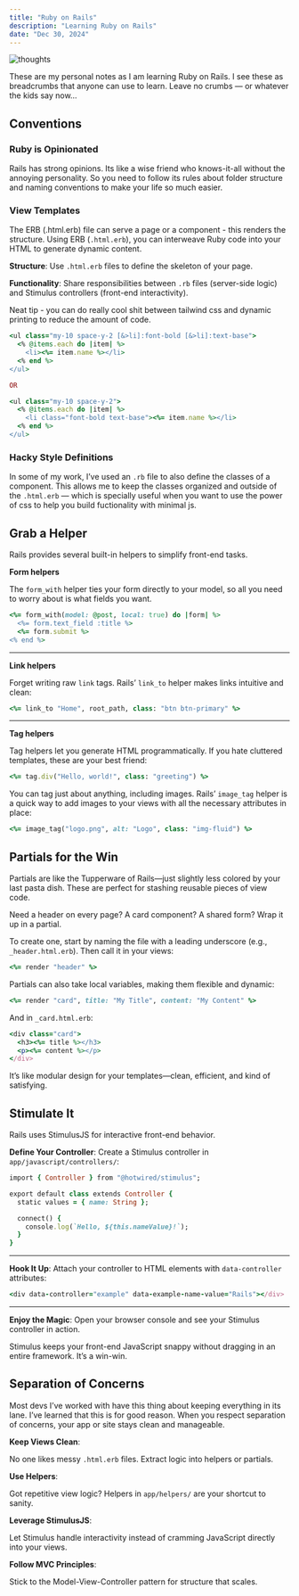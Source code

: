 ```yaml
---
title: "Ruby on Rails"
description: "Learning Ruby on Rails"
date: "Dec 30, 2024"
---
```


<img
  src="https://cdn.midjourney.com/ecc11123-7d71-47e7-8a37-a8dff106bee8/0_1.png"
  alt="thoughts"
  class="w-full rounded-xl border-2 border-white shadow-xl"
/>

These are my personal notes as I am learning Ruby on Rails. I see these as breadcrumbs that anyone can use to learn. Leave no crumbs — or whatever the kids say now…

## Conventions

### Ruby is Opinionated

Rails has strong opinions. Its like a wise friend who knows-it-all without the annoying personality. So you need to follow its rules about folder structure and naming conventions to make your life so much easier. 

### View Templates

The ERB (.html.erb) file can serve a page or a component - this renders the structure. Using ERB (`.html.erb`), you can interweave Ruby code into your HTML to generate dynamic content.

**Structure**: Use `.html.erb` files to define the skeleton of your page.

**Functionality**: Share responsibilities between `.rb` files (server-side logic) and Stimulus controllers (front-end interactivity).

Neat tip - you can do really cool shit between tailwind css and dynamic printing to reduce the amount of code.

```ruby
<ul class="my-10 space-y-2 [&>li]:font-bold [&>li]:text-base">
  <% @items.each do |item| %>
    <li><%= item.name %></li>
  <% end %>
</ul>

OR

<ul class="my-10 space-y-2">
  <% @items.each do |item| %>
    <li class="font-bold text-base"><%= item.name %></li>
  <% end %>
</ul>
```

### Hacky Style Definitions

In some of my work, I’ve used an `.rb` file to also define the classes of a component. This allows me to keep the classes organized and outside of the `.html.erb` — which is specially useful when you want to use the power of css to help you build fuctionality with minimal js.

## Grab a Helper

Rails provides several built-in helpers to simplify front-end tasks. 

**Form helpers**

The `form_with` helper ties your form directly to your model, so all you need to worry about is what fields you want.

```ruby
<%= form_with(model: @post, local: true) do |form| %>
  <%= form.text_field :title %>
  <%= form.submit %>
<% end %>
```

---

**Link helpers**

Forget writing raw `link` tags. Rails’ `link_to` helper makes links intuitive and clean:

```ruby
<%= link_to "Home", root_path, class: "btn btn-primary" %>
```

---

**Tag helpers**

Tag helpers let you generate HTML programmatically. If you hate cluttered templates, these are your best friend:

```ruby
<%= tag.div("Hello, world!", class: "greeting") %>
```

You can tag just about anything, including images. Rails’ `image_tag` helper is a quick way to add images to your views with all the necessary attributes in place:

```ruby
<%= image_tag("logo.png", alt: "Logo", class: "img-fluid") %>
```

## Partials for the Win

Partials are like the Tupperware of Rails—just slightly less colored by your last pasta dish. These are perfect for stashing reusable pieces of view code. 

Need a header on every page? A card component? A shared form? Wrap it up in a partial.

To create one, start by naming the file with a leading underscore (e.g., `_header.html.erb`). Then call it in your views:

```ruby
<%= render "header" %>
```

Partials can also take local variables, making them flexible and dynamic:

```ruby
<%= render "card", title: "My Title", content: "My Content" %>
```

And in `_card.html.erb`:

```ruby
<div class="card">
  <h3><%= title %></h3>
  <p><%= content %></p>
</div>
```

It’s like modular design for your templates—clean, efficient, and kind of satisfying.

## Stimulate It

Rails uses StimulusJS for interactive front-end behavior. 

**Define Your Controller**: Create a Stimulus controller in `app/javascript/controllers/`:

```ruby
import { Controller } from "@hotwired/stimulus";

export default class extends Controller {
  static values = { name: String };

  connect() {
    console.log(`Hello, ${this.nameValue}!`);
  }
}
```

---

**Hook It Up**: Attach your controller to HTML elements with `data-controller` attributes:

```ruby
<div data-controller="example" data-example-name-value="Rails"></div>
```

---

**Enjoy the Magic**: Open your browser console and see your Stimulus controller in action.

Stimulus keeps your front-end JavaScript snappy without dragging in an entire framework. It’s a win-win.

## Separation of Concerns

Most devs I’ve worked with have this thing about keeping everything in its lane. I’ve learned that this is for good reason. When you respect separation of concerns, your app or site stays clean and manageable.

**Keep Views Clean**:

No one likes messy `.html.erb` files. Extract logic into helpers or partials.

**Use Helpers**:

Got repetitive view logic? Helpers in `app/helpers/` are your shortcut to sanity.

**Leverage StimulusJS**:

Let Stimulus handle interactivity instead of cramming JavaScript directly into your views.

**Follow MVC Principles**:

Stick to the Model-View-Controller pattern for structure that scales.